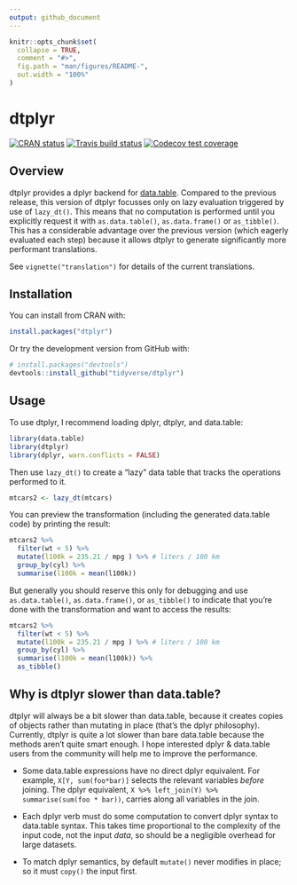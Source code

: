 ```yaml
---
output: github_document
---
```


<!-- README.md is generated from README.Rmd. Please edit that file -->

```r
knitr::opts_chunk$set(
  collapse = TRUE,
  comment = "#>",
  fig.path = "man/figures/README-",
  out.width = "100%"
)
```

# dtplyr

<!-- badges: start -->
[![CRAN status](https://www.r-pkg.org/badges/version/dtplyr)](https://cran.r-project.org/package=dtplyr)
[![Travis build status](https://travis-ci.org/tidyverse/dtplyr.svg?branch=master)](https://travis-ci.org/tidyverse/dtplyr)
[![Codecov test coverage](https://codecov.io/gh/tidyverse/dtplyr/branch/master/graph/badge.svg)](https://codecov.io/gh/tidyverse/dtplyr?branch=master)
<!-- badges: end -->

## Overview

dtplyr provides a dplyr backend for [data.table](https://github.com/Rdatatable/data.table/wiki). Compared to the previous release, this version of dtplyr focusses only on lazy evaluation triggered by use of `lazy_dt()`. This means that no computation is performed until you explicitly request it with `as.data.table()`, `as.data.frame()` or `as_tibble()`. This has a considerable advantage over the previous version (which eagerly evaluated each step) because it allows dtplyr to generate significantly more performant translations.

See `vignette("translation")` for details of the current translations.

## Installation

You can install from CRAN with:

```R
install.packages("dtplyr")
```

Or try the development version from GitHub with:

```R
# install.packages("devtools")
devtools::install_github("tidyverse/dtplyr")
```

## Usage

To use dtplyr, I recommend loading dplyr, dtplyr, and data.table:

```r
library(data.table)
library(dtplyr)
library(dplyr, warn.conflicts = FALSE)
```

Then use `lazy_dt()` to create a "lazy" data table that tracks the operations performed to it. 

```r
mtcars2 <- lazy_dt(mtcars)
```

You can preview the transformation (including the generated data.table code) by printing the result:

```r
mtcars2 %>% 
  filter(wt < 5) %>% 
  mutate(l100k = 235.21 / mpg ) %>% # liters / 100 km
  group_by(cyl) %>% 
  summarise(l100k = mean(l100k))
```

But generally you should reserve this only for debugging and use `as.data.table()`, `as.data.frame()`, or `as_tibble()` to indicate that you're done with the transformation and want to access the results:

```r
mtcars2 %>% 
  filter(wt < 5) %>% 
  mutate(l100k = 235.21 / mpg ) %>% # liters / 100 km
  group_by(cyl) %>% 
  summarise(l100k = mean(l100k)) %>% 
  as_tibble()
```


## Why is dtplyr slower than data.table?

dtplyr will always be a bit slower than data.table, because it creates copies of objects rather than mutating in place (that's the dplyr philosophy). Currently, dtplyr is quite a lot slower than bare data.table because the methods aren't quite smart enough. I hope interested dplyr & data.table users from the community will help me to improve the performance.

* Some data.table expressions have no direct dplyr equivalent. For example,
  `X[Y, sum(foo*bar)]` selects the relevant variables _before_ joining. 
  The dplyr equivalent, `X %>% left_join(Y) %>% summarise(sum(foo * bar))`,
  carries along all variables in the join.

* Each dplyr verb must do some computation to convert dplyr syntax to 
  data.table syntax. This takes time proportional to the complexity of 
  the input code, not the input _data_, so should be a negligible overhead
  for large datasets.

* To match dplyr semantics, by default `mutate()` never modifies in place; 
  so it must `copy()` the input first.
  
